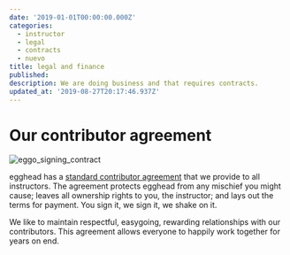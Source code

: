 ```yaml
---
date: '2019-01-01T00:00:00.000Z'
categories:
  - instructor
  - legal
  - contracts
  - nuevo
title: legal and finance
published:
description: We are doing business and that requires contracts.
updated_at: '2019-08-27T20:17:46.937Z'
---
```


# Our contributor agreement

![eggo_signing_contract](./images/ch5_s1_signingcontract.png)

egghead has a [standard contributor agreement](https://docs.google.com/document/d/17jNT6R6SNb9OVYSnpTDqevMh80XZ8Gu3VeYoLZck0v4/edit) that we provide to all instructors. The agreement protects egghead from any mischief you might cause; leaves all ownership rights to you, the instructor; and lays out the terms for payment. You sign it, we sign it, we shake on it.

We like to maintain respectful, easygoing, rewarding relationships with our contributors. This agreement allows everyone to happily work together for years on end.
